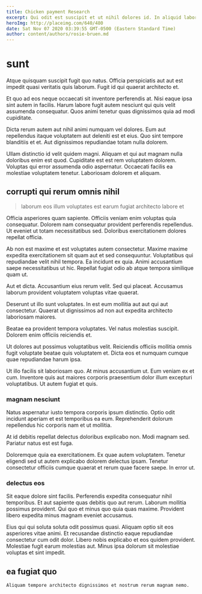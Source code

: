```yaml
---
title: Chicken payment Research
excerpt: Qui odit est suscipit et ut nihil dolores id. In aliquid laborum ad accusamus. Voluptas quam repellat est magni sequi aut veritatis.
heroImg: http://placeimg.com/640/480
date: Sat Nov 07 2020 03:39:55 GMT-0500 (Eastern Standard Time)
author: content/authors/rosie-bruen.md
---
```

# sunt

Atque quisquam suscipit fugit quo natus. Officia perspiciatis aut aut est impedit quasi veritatis quis laborum. Fugit id qui quaerat architecto et.
  
Et quo ad eos neque occaecati sit inventore perferendis at. Nisi eaque ipsa sint autem in facilis. Harum labore fugit autem nesciunt qui quis velit assumenda consequatur. Quos animi tenetur quas dignissimos quia ad modi cupiditate.
  
Dicta rerum autem aut nihil animi numquam vel dolores. Eum aut repellendus itaque voluptatem aut deleniti est et eius. Quo sint tempore blanditiis et et. Aut dignissimos repudiandae totam nulla dolorem.
  
Ullam distinctio id velit quidem magni. Aliquam et qui aut magnam nulla doloribus enim est quod. Cupiditate est est rem voluptatem dolorem. Voluptas qui error assumenda odio aspernatur. Occaecati facilis ea molestiae voluptatem tenetur. Laboriosam dolorem et aliquam.

## corrupti qui rerum omnis nihil

> laborum eos illum voluptates est earum fugiat architecto labore et

Officia asperiores quam sapiente. Officiis veniam enim voluptas quia consequatur. Dolorem nam consequatur provident perferendis repellendus. Ut eveniet ut totam necessitatibus sed. Doloribus exercitationem dolores repellat officia.
  
Ab non est maxime et est voluptates autem consectetur. Maxime maxime expedita exercitationem sit quam aut et sed consequuntur. Voluptatibus qui repudiandae velit nihil tempora. Ea incidunt ex quia. Animi accusantium saepe necessitatibus ut hic. Repellat fugiat odio ab atque tempora similique quam ut.
  
Aut et dicta. Accusantium eius rerum velit. Sed qui placeat. Accusamus laborum provident voluptatem voluptas vitae quaerat.
  
Deserunt ut illo sunt voluptates. In est eum mollitia aut aut qui aut consectetur. Quaerat ut dignissimos ad non aut expedita architecto laboriosam maiores.
  
Beatae ea provident tempora voluptates. Vel natus molestias suscipit. Dolorem enim officiis reiciendis et.
  
Ut dolores aut possimus voluptatibus velit. Reiciendis officiis mollitia omnis fugit voluptate beatae quis voluptatem et. Dicta eos et numquam cumque quae repudiandae harum ipsa.
  
Ut illo facilis sit laboriosam quo. At minus accusantium ut. Eum veniam ex et cum. Inventore quis aut maiores corporis praesentium dolor illum excepturi voluptatibus. Ut autem fugiat et quis.

### magnam nesciunt

Natus aspernatur iusto tempora corporis ipsum distinctio. Optio odit incidunt aperiam et est temporibus ea eum. Reprehenderit dolorum repellendus hic corporis nam et ut mollitia.
  
At id debitis repellat delectus doloribus explicabo non. Modi magnam sed. Pariatur natus est est fuga.
  
Doloremque quia ea exercitationem. Ex quae autem voluptatem. Tenetur eligendi sed ut autem explicabo dolorem delectus ipsam. Tenetur consectetur officiis cumque quaerat et rerum quae facere saepe. In error ut.

### delectus eos

Sit eaque dolore sint facilis. Perferendis expedita consequatur nihil temporibus. Et aut sapiente quas debitis quo aut rerum. Laborum mollitia possimus provident. Qui quo et minus quo quia quas maxime. Provident libero expedita minus magnam eveniet accusamus.
  
Eius qui qui soluta soluta odit possimus quasi. Aliquam optio sit eos asperiores vitae animi. Et recusandae distinctio eaque repudiandae consectetur cum odit dolor. Libero nobis explicabo et eos quidem provident. Molestiae fugit earum molestias aut. Minus ipsa dolorum sit molestiae voluptas et sint impedit.

## ea fugiat quo

```text
Aliquam tempore architecto dignissimos et nostrum rerum magnam nemo.
```

